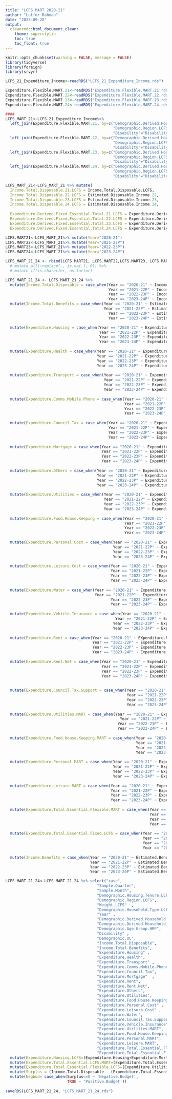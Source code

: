 ```yaml
---
title: "LCFS.MART 2020-21"
author: "Lutfor Rahman"
date: "2023-09-28"
output:
  cleanrmd::html_document_clean:
    theme: superstylin
    toc: true
    toc_float: true
---
```


```r
knitr::opts_chunk$set(warning = FALSE, message = FALSE) 
library(tidyverse)
library(foreign)
library(srvyr)

LCFS_21_Expenditure_Income<-readRDS("LCFS_21_Expenditure_Income.rds")

Expenditure.Flexible.MART.21<-readRDS("Expenditure.Flexible.MART.21.rds")
Expenditure.Flexible.MART.22<-readRDS("Expenditure.Flexible.MART.22.rds")
Expenditure.Flexible.MART.23<-readRDS("Expenditure.Flexible.MART.23.rds")
Expenditure.Flexible.MART.24<-readRDS("Expenditure.Flexible.MART.24.rds")
```


```r
####
LCFS_MART_21<-LCFS_21_Expenditure_Income%>% 
  left_join(Expenditure.Flexible.MART.21, by=c("Demographic.Derived.Household.Type.LCFS.child"="Household.Type.Child", 
                                               "Demographic.Region.LCFS"="Demographic.Region",
                                               "Disability"="Disability")) %>%
  left_join(Expenditure.Flexible.MART.22, by=c("Demographic.Derived.Household.Type.LCFS.child"="Household.Type.Child", 
                                               "Demographic.Region.LCFS"="Demographic.Region",
                                               "Disability"="Disability")) %>%
  left_join(Expenditure.Flexible.MART.23, by=c("Demographic.Derived.Household.Type.LCFS.child"="Household.Type.Child", 
                                               "Demographic.Region.LCFS"="Demographic.Region",
                                               "Disability"="Disability"))%>%
  left_join(Expenditure.Flexible.MART.24, by=c("Demographic.Derived.Household.Type.LCFS.child"="Household.Type.Child", 
                                               "Demographic.Region.LCFS"="Demographic.Region",
                                               "Disability"="Disability"))
```


```r
LCFS_MART_21<-LCFS_MART_21 %>% mutate(
  Income.Total.Disposable.21.LCFS = Income.Total.Disposable.LCFS,
  Income.Total.Disposable.22.LCFS = Estimated.Disposable.Income.22,
  Income.Total.Disposable.23.LCFS = Estimated.Disposable.Income.23,
  Income.Total.Disposable.24.LCFS = Estimated.Disposable.Income.24,
  
  Expenditure.Derived.Fixed.Essential.Total.21.LCFS = Expenditure.Derived.Fixed.Essential.Total.21.LCFS,
  Expenditure.Derived.Fixed.Essential.Total.22.LCFS = Expenditure.Derived.Fixed.Essential.Total.22.LCFS,
  Expenditure.Derived.Fixed.Essential.Total.23.LCFS = Expenditure.Derived.Fixed.Essential.Total.23.LCFS,
  Expenditure.Derived.Fixed.Essential.Total.24.LCFS = Expenditure.Derived.Fixed.Essential.Total.24.LCFS)
```


```r
LCFS.MART21<-LCFS_MART_21%>% mutate(Year="2020-21")
LCFS.MART22<-LCFS_MART_21%>% mutate(Year="2021-22P")
LCFS.MART23<-LCFS_MART_21%>% mutate(Year="2022-23P")
LCFS.MART24<-LCFS_MART_21%>% mutate(Year="2023-24P")

LCFS_MART_21_24 <- rbind(LCFS.MART21, LCFS.MART22,LCFS.MART23, LCFS.MART24)
  # mutate_all(~replace(., is.na(.), 0)) %>% 
  # mutate_if(is.character, as.factor)
```


```r
LCFS_MART_21_24 <- LCFS_MART_21_24 %>% 
  mutate(Income.Total.Disposable = case_when(Year == "2020-21" ~ Income.Total.Disposable.21.LCFS,
                                             Year == "2021-22P" ~ Income.Total.Disposable.22.LCFS,
                                             Year == "2022-23P" ~ Income.Total.Disposable.23.LCFS,
                                             Year == "2023-24P" ~ Income.Total.Disposable.24.LCFS)) %>% 
  mutate(Income.Total.Benefits = case_when(Year == "2020-21" ~ Estimated.Benefit,
                                           Year == "2021-22P" ~ Estimated.Benefit.22,
                                             Year == "2022-23P" ~ Estimated.Benefit.23,
                                             Year == "2023-24P" ~ Estimated.Benefit.24)) %>% 

  mutate(Expenditure.Housing = case_when(Year == "2020-21" ~ Expenditure.Derived.Housing.21.LCFS,
                                         Year == "2021-22P" ~ Expenditure.Housing.22.LCFS,
                                         Year == "2022-23P" ~ Expenditure.Housing.23.LCFS,
                                         Year == "2023-24P" ~ Expenditure.Housing.24.LCFS)) %>% 
  
  mutate(Expenditure.Health = case_when(Year == "2020-21" ~ Expenditure.Health.LCFS,
                                        Year == "2021-22P" ~ Expenditure.Health.22.LCFS,
                                        Year == "2022-23P" ~ Expenditure.Health.23.LCFS,
                                        Year == "2023-24P" ~ Expenditure.Health.24.LCFS)) %>% 
  
  mutate(Expenditure.Transport = case_when(Year == "2020-21" ~ Expenditure.Transport.LCFS,
                                           Year == "2021-22P" ~ Expenditure.Transport.22.LCFS,
                                           Year == "2022-23P" ~ Expenditure.Transport.23.LCFS,
                                           Year == "2023-24P" ~ Expenditure.Transport.24.LCFS)) %>% 
  
  mutate(Expenditure.Comms.Mobile.Phone = case_when(Year == "2020-21" ~ Expenditure.Comms.Mobile.Phone.LCFS,
                                                    Year == "2021-22P" ~ Expenditure.Comms.Mobile.Phone.22.LCFS,
                                                    Year == "2022-23P" ~ Expenditure.Comms.Mobile.Phone.23.LCFS,
                                                    Year == "2023-24P" ~ Expenditure.Comms.Mobile.Phone.24.LCFS)) %>% 
  
  mutate(Expenditure.Council.Tax = case_when(Year == "2020-21" ~ Expenditure.Council.Tax.LCFS,
                                             Year == "2021-22P" ~ Expenditure.Council.Tax.22.LCFS,
                                             Year == "2022-23P" ~ Expenditure.Council.Tax.23.LCFS,
                                             Year == "2023-24P" ~ Expenditure.Council.Tax.24.LCFS)) %>% 
  
  mutate(Expenditure.Mortgage = case_when(Year == "2020-21" ~ Expenditure.Derived.Mortgage.21.LCFS,
                                          Year == "2021-22P" ~ Expenditure.Mortgage.23.LCFS,
                                          Year == "2022-23P" ~ Expenditure.Mortgage.23.LCFS,
                                          Year == "2023-24P" ~ Expenditure.Mortgage.24.LCFS)) %>% 
  
  mutate(Expenditure.Others = case_when(Year == "2020-21" ~ Expenditure.Derived.Other.Essentials.21.LCFS,
                                        Year == "2021-22P" ~ Expenditure.Other.Essentials.22.LCFS,
                                        Year == "2022-23P" ~ Expenditure.Other.Essentials.23.LCFS,
                                        Year == "2023-24P" ~ Expenditure.Other.Essentials.24.LCFS)) %>% 
  
  mutate(Expenditure.Utilities = case_when(Year == "2020-21" ~ Expenditure.Derived.Utilities.21.LCFS,
                                           Year == "2021-22P" ~ Expenditure.Utilities.22.LCFS,
                                           Year == "2022-23P" ~ Expenditure.Utilities.23.LCFS,
                                           Year == "2023-24P" ~ Expenditure.Utilities.24.LCFS)) %>% 
  
  mutate(Expenditure.Food.House.Keeping = case_when(Year == "2020-21" ~ Expenditure.All.Food.21.LCFS,
                                                    Year == "2021-22P" ~ Expenditure.All.Food.22.LCFS,
                                                    Year == "2022-23P" ~ Expenditure.All.Food.23.LCFS,
                                                    Year == "2023-24P" ~ Expenditure.All.Food.24.LCFS))%>% 
  
  mutate(Expenditure.Personal.Cost = case_when(Year == "2020-21" ~ Expenditure.Clothes.Footwear.LCFS,
                                               Year == "2021-22P" ~ Expenditure.Clothes.Footwear.22.LCFS,
                                               Year == "2022-23P" ~ Expenditure.Clothes.Footwear.23.LCFS,
                                               Year == "2023-24P" ~ Expenditure.Clothes.Footwear.24.LCFS)) %>% 
  
  mutate(Expenditure.Leisure.Cost = case_when(Year == "2020-21" ~ Expenditure.Derived.Leisure.Gift.21.LCFS,
                                              Year == "2021-22P" ~ Expenditure.Leisure.Gift.22.LCFS,
                                              Year == "2022-23P" ~ Expenditure.Leisure.Gift.23.LCFS,
                                              Year == "2023-24P" ~ Expenditure.Leisure.Gift.24.LCFS)) %>%
  
  mutate(Expenditure.Water = case_when(Year == "2020-21" ~ Expenditure.Water.LCFS,
                                       Year == "2021-22P" ~ Expenditure.Water.22.LCFS,
                                              Year == "2022-23P" ~ Expenditure.Water.23.LCFS,
                                              Year == "2023-24P" ~ Expenditure.Water.24.LCFS)) %>%
  
  mutate(Expenditure.Vehicle.Insurance = case_when(Year == "2020-21" ~ Expenditure.Vehicle.Insurance.LCFS,
                                                Year == "2021-22P" ~ Expenditure.Vehicle.Insurance.22.LCFS,
                                               Year == "2022-23P" ~ Expenditure.Vehicle.Insurance.23.LCFS,
                                               Year == "2023-24P" ~ Expenditure.Vehicle.Insurance.24.LCFS)) %>%
 
  mutate(Expenditure.Rent = case_when(Year == "2020-21" ~ EXpenditure.Rent.LCFS,
                                      Year == "2021-22P" ~ Expenditure.Rent.22.LCFS,
                                      Year == "2022-23P" ~ Expenditure.Rent.23.LCFS,
                                      Year == "2023-24P" ~ Expenditure.Rent.24.LCFS))%>%
  
  mutate(Expenditure.Rent.Net = case_when(Year == "2020-21" ~ Expenditure.Rent.Rate.Net.LCFS,
                                          Year == "2021-22P" ~ Expenditure.Rent.Rate.Net.22.LCFS,
                                          Year == "2022-23P" ~ Expenditure.Rent.Rate.Net.23.LCFS,
                                          Year == "2023-24P" ~ Expenditure.Rent.Rate.Net.24.LCFS))%>%
  
  
  mutate(Expenditure.Council.Tax.Support = case_when(Year == "2020-21" ~ Expenditure.Council.Tax.Support.LCFS,
                                                     Year == "2021-22P" ~ Expenditure.Council.Tax.Support.22.LCFS,
                                                     Year == "2022-23P" ~ Expenditure.Council.Tax.Support.23.LCFS,
                                                     Year == "2023-24P" ~ Expenditure.Council.Tax.Support.24.LCFS)) %>% 
  
  mutate(Expenditure.Utilities.MART = case_when(Year == "2020-21" ~ Expenditure.Utilities.21.MART,
                                                  Year == "2021-22P" ~ Expenditure.Utilities.22.MART,
                                                 Year == "2022-23P" ~ Expenditure.Utilities.23.MART,
                                                 Year == "2023-24P" ~ Expenditure.Utilities.24.MART)) %>% 
  
  mutate(Expenditure.Food.House.Keeping.MART = case_when(Year == "2020-21" ~ Expenditure.Food.House.Keeping.21.MART,
                                                         Year == "2021-22P" ~ Expenditure.Food.House.Keeping.22.MART,
                                                         Year == "2022-23P" ~ Expenditure.Food.House.Keeping.23.MART,
                                                         Year == "2023-24P" ~ Expenditure.Food.House.Keeping.24.MART))%>% 
  
  mutate(Expenditure.Personal.MART = case_when(Year == "2020-21" ~ Expenditure.Personal.Cost.21.MART,
                                               Year == "2021-22P" ~ Expenditure.Personal.Cost.22.MART,
                                               Year == "2022-23P" ~ Expenditure.Personal.Cost.23.MART,
                                               Year == "2023-24P" ~ Expenditure.Personal.Cost.24.MART)) %>%
  
  mutate(Expenditure.Leisure.MART = case_when(Year == "2020-21" ~ Expenditure.Leisure.21.MART,
                                              Year == "2021-22P" ~ Expenditure.Leisure.23.MART,
                                              Year == "2022-23P" ~ Expenditure.Leisure.23.MART,
                                              Year == "2023-24P" ~ Expenditure.Leisure.24.MART)) %>% 
  
  mutate(Expenditure.Total.Essential.Flexible.MART = case_when(Year == "2020-21" ~ Derived.Flexible.Expenditure.Total.21.MART,
                                                               Year == "2021-22P" ~ Derived.Flexible.Expenditure.Total.22.MART,
                                                               Year == "2022-23P" ~ Derived.Flexible.Expenditure.Total.23.MART,
                                                               Year == "2023-24P" ~ Derived.Flexible.Expenditure.Total.24.MART)) %>%
  
  mutate(Expenditure.Total.Essential.Fixed.LCFS = case_when(Year == "2020-21" ~ Expenditure.Derived.Fixed.Essential.Total.21.LCFS,
                                                            Year == "2021-22P" ~ Expenditure.Derived.Fixed.Essential.Total.22.LCFS,
                                                            Year == "2022-23P" ~ Expenditure.Derived.Fixed.Essential.Total.23.LCFS,
                                                            Year == "2023-24P" ~ Expenditure.Derived.Fixed.Essential.Total.24.LCFS))%>%
  
  mutate(Income.Benefits = case_when(Year == "2020-21" ~ Estimated.Benefit,
                                     Year == "2021-22P" ~ Estimated.Benefit.22,
                                     Year == "2022-23P" ~ Estimated.Benefit.23,
                                     Year == "2023-24P" ~ Estimated.Benefit.24)) 
```


```r
LCFS_MART_21_24<-LCFS_MART_21_24 %>% select("case", 
                                        "Sample.Quarter", 
                                        "Sample.Month",                                 
                                        "Demographic.Housing.Tenure.LCFS" ,              
                                        "Demographic.Region.LCFS",                      
                                        "Weight.LCFS"  ,                                
                                        "Demographic.Household.Type.LCFS" , 
                                        "Year" ,  
                                        "Demographic.Derived.Household.Type.LCFS" ,     
                                        "Demographic.Derived.Household.Type.LCFS.child", 
                                        "Demographic.Age.Group.HRP",
                                        "Disability" , 
                                        "Demographic.UC",                
                                        "Income.Total.Disposable",
                                        "Income.Total.Benefits",
                                        "Expenditure.Housing" ,                          
                                        "Expenditure.Health",                            
                                        "Expenditure.Transport" ,                       
                                        "Expenditure.Comms.Mobile.Phone",               
                                        "Expenditure.Council.Tax",                      
                                        "Expenditure.Mortgage"  ,   
                                        "Expenditure.Rent",
                                        "Expenditure.Rent.Net",
                                        "Expenditure.Others",                            
                                        "Expenditure.Utilities",                         
                                        "Expenditure.Food.House.Keeping" ,              
                                        "Expenditure.Personal.Cost" ,                    
                                        "Expenditure.Leisure.Cost" ,                      
                                        "Expenditure.Water",
                                        "Expenditure.Council.Tax.Support", 
                                        "Expenditure.Vehicle.Insurance", 
                                        "Expenditure.Utilities.MART",                   
                                        "Expenditure.Food.House.Keeping.MART"   ,       
                                        "Expenditure.Personal.MART",                     
                                        "Expenditure.Leisure.MART",                     
                                        "Expenditure.Total.Essential.Flexible.MART",     
                                        "Expenditure.Total.Essential.Fixed.LCFS" ) %>% 
  mutate(Expenditure.Housing.LCFS=(Expenditure.Housing+Expenditure.Mortgage)) %>% 
  mutate(Expenditure.Total.Essential.LCFS.MART=(Expenditure.Total.Essential.Flexible.MART + Expenditure.Total.Essential.Fixed.LCFS)) %>% 
  mutate(Expenditure.Total.Essential.Flexible.LCFS=(Expenditure.Utilities+Expenditure.Food.House.Keeping+Expenditure.Personal.Cost+Expenditure.Leisure.Cost)) %>% 
  mutate(Surplus = (Income.Total.Disposable - (Expenditure.Total.Essential.Flexible.MART + Expenditure.Total.Essential.Fixed.LCFS))) %>% 
  mutate(Negbud= case_when(Surplus<=0 ~ 'Negative.Budget',
                           TRUE ~ 'Positive.Budget')) 
  
saveRDS(LCFS_MART_21_24, "LCFS_MART_21_24.rds")


```



